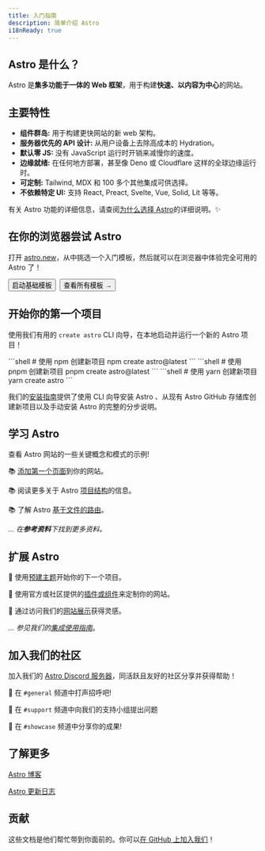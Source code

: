 ```yaml
---
title: 入门指南
description: 简单介绍 Astro
i18nReady: true
---
```


<h2>Astro 是什么？</h2>

Astro 是**集多功能于一体的 Web 框架**，用于构建**快速、以内容为中心**的网站。

## 主要特性

- **组件群岛:** 用于构建更快网站的新 web 架构。
- **服务器优先的 API 设计:** 从用户设备上去除高成本的 Hydration。
- **默认零 JS:** 没有 JavaScript 运行时开销来减慢你的速度。
- **边缘就绪:** 在任何地方部署，甚至像 Deno 或 Cloudflare 这样的全球边缘运行时。
- **可定制:** Tailwind, MDX 和 100 多个其他集成可供选择。
- **不依赖特定 UI:** 支持 React, Preact, Svelte, Vue, Solid, Lit 等等。

有关 Astro 功能的详细信息，请查阅[为什么选择 Astro](/zh-cn/concepts/why-astro/)的详细说明。✨

## 在你的浏览器尝试 Astro

打开 [astro.new](https://astro.new/)，从中挑选一个入门模板，然后就可以在浏览器中体验完全可用的 Astro 了！

<div style="display: flex; flex-wrap: wrap; gap: 0.5rem;">
  <Button href="https://astro.new/basics?on=stackblitz">启动基础模板</Button>
  <Button variant="outline" href="https://astro.new/">
    查看所有模板 →
  </Button>
</div>

## 开始你的第一个项目

使用我们有用的 `create astro` CLI 向导，在本地启动并运行一个新的 Astro 项目！

<PackageManagerTabs>
  <Fragment slot="npm">
  ```shell
  # 使用 npm 创建新项目
  npm create astro@latest
  ```
  </Fragment>
  <Fragment slot="pnpm">
  ```shell
  # 使用 pnpm 创建新项目
  pnpm create astro@latest
  ```
  </Fragment>
  <Fragment slot="yarn">
  ```shell
  # 使用 yarn 创建新项目
  yarn create astro
  ```
  </Fragment>
</PackageManagerTabs>

我们的[安装指南](/zh-cn/install/auto/)提供了使用 CLI 向导安装 Astro 、从现有 Astro GitHub 存储库创建新项目以及手动安装 Astro 的完整的分步说明。

## 学习 Astro

查看 Astro 网站的一些关键概念和模式的示例!

📚 [添加第一个页面](/zh-cn/core-concepts/astro-pages/)到你的网站。

📚 阅读更多关于 Astro [项目结构](/zh-cn/core-concepts/project-structure/)的信息。

📚 了解 Astro [基于文件的路由](/zh-cn/core-concepts/routing/)。

*... 在**参考资料**下找到更多资料。*

## 扩展 Astro

🧰 使用[预建主题](https://astro.build/themes/)开始你的下一个项目。

🧰 使用官方或社区提供的[插件或组件](https://astro.build/integrations/)来定制你的网站。

🧰 通过访问我们的[网站展示](https://astro.build/showcase/)获得灵感。

*... 参见我们的[集成使用指南](/zh-cn/guides/integrations-guide/)*。

## 加入我们的社区

加入我们的 [Astro Discord 服务器](https://astro.build/chat/)，同活跃且友好的社区分享并获得帮助！

💬 在 `#general` 频道中打声招呼吧!

💬 在 `#support` 频道中向我们的支持小组提出问题

💬 在 `#showcase` 频道中分享你的成果!

## 了解更多

[Astro 博客](https://astro.build/blog/)

[Astro 更新日志](https://github.com/withastro/astro/blob/main/packages/astro/CHANGELOG.md)

## 贡献

这些文档是他们帮忙带到你面前的。你可以[在 GitHub 上加入我们](https://github.com/withastro/docs)！

<ContributorList githubRepo="withastro/docs" />
